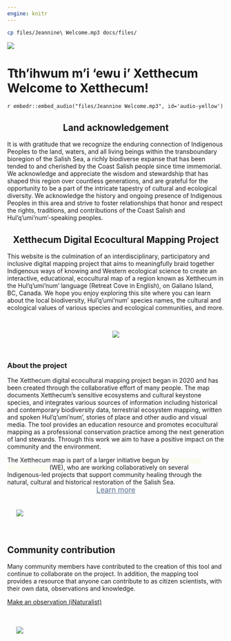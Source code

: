 ```yaml
---
engine: knitr
---
```


```bash
cp files/Jeannine\ Welcome.mp3 docs/files/
```

:::: {.column-screen}
<div class="image-container">
  <img src="files/banner_landing_2_small.png">
  <div class="centered-text">
  <h1>Tth'ihwum m'i 'ewu i' Xetthecum<br/> 
  Welcome to Xetthecum!</h1>
  `r embedr::embed_audio("files/Jeannine Welcome.mp3", id='audio-yellow')` 
   </div>
</div>

::::

<div id="maincontent">

::: {.column-page}
::: {.brown-div}
::: {.column-body}

<center>
##  Land acknowledgement 
</center>

It is with gratitude that we recognize the enduring connection of Indigenous Peoples to the land, waters, and all living beings within the transboundary bioregion of the Salish Sea, a richly biodiverse expanse that has been tended to and cherished by the Coast Salish people since time immemorial. We acknowledge and appreciate the wisdom and stewardship that has shaped this region over countless generations, and are grateful for the opportunity to be a part of the intricate tapestry of cultural and ecological diversity. We acknowledge the history and ongoing presence of Indigenous Peoples in this area and strive to foster relationships that honor and respect the rights, traditions, and contributions of the Coast Salish and Hul’q’umi’num’-speaking peoples.

:::
:::
:::

<center>
##  Xetthecum Digital Ecocultural Mapping Project
</center>


This website is the culmination of an interdisciplinary, participatory and inclusive digital mapping project that aims to meaningfully braid together Indigenous ways of knowing and Western ecological science to create an interactive, educational, ecocultural map of a region known as Xetthecum in the Hul’q’umi’num’ language (Retreat Cove in English), on Galiano Island, BC, Canada. We hope you enjoy exploring this site where you can learn about the local biodiversity, Hul’q’umi’num’ species names, the cultural and ecological values of various species and ecological communities, and more.

<br>

:::: {.column-page}
<center>
![](files/icon_array.png)
</center>
::::

<br>

<div class="div blue-div">
:::: {.column-page}

<div class="blurb-container">
<div class="blurb-half-column">

### About the project
 
The Xetthecum digital ecocultural mapping project began in 2020 and has been created through the collaborative effort of many people. The map documents Xetthecum’s sensitive ecosystems and cultural keystone species, and integrates various sources of information including historical and contemporary biodiversity data, terrestrial ecosystem mapping, written and spoken Hul’q’umi’num’, stories of place and other audio and visual media. The tool provides an education resource and promotes ecocultural mapping as a professional conservation practice among the next generation of land stewards. Through this work we aim to have a positive impact on the community and the environment.

The Xetthecum map is part of a larger initiative begun by <a href="https://www.whiteswanenvironmental.org/digital-ecocultural-mapping.html" style="color:#F2FCD6;"  onmouseover="this.style.color='#d6fcf9'" onmouseout="this.style.color='#F2FCD6'">Whiteswan Environmental</a> (WE), who are working collaboratively on several Indigenous-led projects that support community healing through the natural, cultural and historical restoration of the Salish Sea.
<center>
<a  href="/about.html" class="btn btn-primary btn-rounded" style="font-size:1.2em;color:#597090" role="button">Learn more</a>
</center>

</div>

<div class="blurb-half-column" style="padding:1.5em;">

![](files/slug.png) 
</div>

</div>
</div>

::::
:::: {.column-page}


<div class="blurb-container">
<div class="blurb-half-column">

## Community contribution

Many community members have contributed to the creation of this tool and continue to collaborate on the project. In addition, the mapping tool provides a resource that anyone can contribute to as citizen scientists, with their own data, observations and knowledge.

[Make an observation (iNaturalist) <i class="fa-solid fa-arrow-up-right-from-square"></i>](https://www.inaturalist.org/projects/xetthecum?tab=observations&subtab=map)

</div>
<div class="blurb-half-column" style="padding:1.5em;">
![](files/shells.png) 
</div>
</div>

::::


</div>

